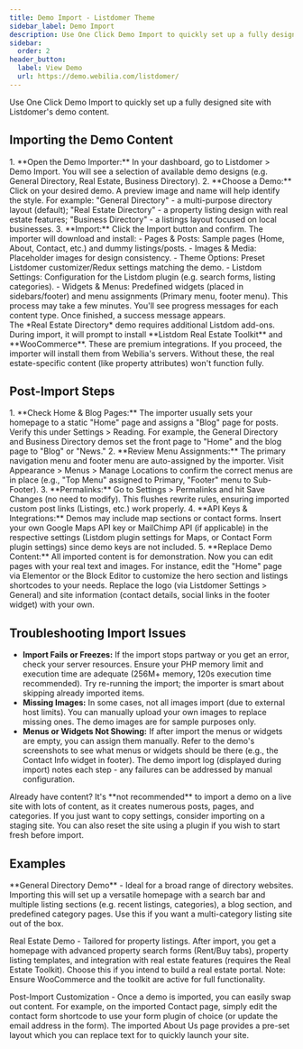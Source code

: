 ```yaml
---
title: Demo Import - Listdomer Theme
sidebar_label: Demo Import
description: Use One Click Demo Import to quickly set up a fully designed site with Listdomer's demo content.
sidebar:
  order: 2
header_button:
  label: View Demo
  url: https://demo.webilia.com/listdomer/
---
```


Use One Click Demo Import to quickly set up a fully designed site with Listdomer's demo content.

## Importing the Demo Content

<Steps>
1. **Open the Demo Importer:** In your dashboard, go to Listdomer > Demo Import. You will see a selection of available demo designs (e.g. General Directory, Real Estate, Business Directory).
2. **Choose a Demo:** Click on your desired demo. A preview image and name will help identify the style. For example: "General Directory" - a multi-purpose directory layout (default); "Real Estate Directory" - a property listing design with real estate features; "Business Directory" - a listings layout focused on local businesses.
3. **Import:** Click the Import button and confirm. The importer will download and install:
   - Pages & Posts: Sample pages (Home, About, Contact, etc.) and dummy listings/posts.
   - Images & Media: Placeholder images for design consistency.
   - Theme Options: Preset Listdomer customizer/Redux settings matching the demo.
   - Listdom Settings: Configuration for the Listdom plugin (e.g. search forms, listing categories).
   - Widgets & Menus: Predefined widgets (placed in sidebars/footer) and menu assignments (Primary menu, footer menu).
   This process may take a few minutes. You'll see progress messages for each content type. Once finished, a success message appears.
</Steps>

<Aside type="note">
The *Real Estate Directory* demo requires additional Listdom add-ons. During import, it will prompt to install **Listdom Real Estate Toolkit** and **WooCommerce**. These are premium integrations. If you proceed, the importer will install them from Webilia's servers. Without these, the real estate-specific content (like property attributes) won't function fully.
</Aside>

## Post-Import Steps

<Steps>
1. **Check Home & Blog Pages:** The importer usually sets your homepage to a static "Home" page and assigns a "Blog" page for posts. Verify this under Settings > Reading. For example, the General Directory and Business Directory demos set the front page to "Home" and the blog page to "Blog" or "News."
2. **Review Menu Assignments:** The primary navigation menu and footer menu are auto-assigned by the importer. Visit Appearance > Menus > Manage Locations to confirm the correct menus are in place (e.g., "Top Menu" assigned to Primary, "Footer" menu to Sub-Footer).
3. **Permalinks:** Go to Settings > Permalinks and hit Save Changes (no need to modify). This flushes rewrite rules, ensuring imported custom post links (Listings, etc.) work properly.
4. **API Keys & Integrations:** Demos may include map sections or contact forms. Insert your own Google Maps API key or MailChimp API (if applicable) in the respective settings (Listdom plugin settings for Maps, or Contact Form plugin settings) since demo keys are not included.
5. **Replace Demo Content:** All imported content is for demonstration. Now you can edit pages with your real text and images. For instance, edit the "Home" page via Elementor or the Block Editor to customize the hero section and listings shortcodes to your needs. Replace the logo (via Listdomer Settings > General) and site information (contact details, social links in the footer widget) with your own.
</Steps>

## Troubleshooting Import Issues

- **Import Fails or Freezes:** If the import stops partway or you get an error, check your server resources. Ensure your PHP memory limit and execution time are adequate (256M+ memory, 120s execution time recommended). Try re-running the import; the importer is smart about skipping already imported items.
- **Missing Images:** In some cases, not all images import (due to external host limits). You can manually upload your own images to replace missing ones. The demo images are for sample purposes only.
- **Menus or Widgets Not Showing:** If after import the menus or widgets are empty, you can assign them manually. Refer to the demo's screenshots to see what menus or widgets should be there (e.g., the Contact Info widget in footer). The demo import log (displayed during import) notes each step - any failures can be addressed by manual configuration.

<Aside type="note">
Already have content? It's **not recommended** to import a demo on a live site with lots of content, as it creates numerous posts, pages, and categories. If you just want to copy settings, consider importing on a staging site. You can also reset the site using a plugin if you wish to start fresh before import.
</Aside>

## Examples

<CardGrid>
  <Card>**General Directory Demo** - Ideal for a broad range of directory websites. Importing this will set up a versatile homepage with a search bar and multiple listing sections (e.g. recent listings, categories), a blog section, and predefined category pages. Use this if you want a multi-category listing site out of the box.</Card>

  <Card>Real Estate Demo - Tailored for property listings. After import, you get a homepage with advanced property search forms (Rent/Buy tabs), property listing templates, and integration with real estate features (requires the Real Estate Toolkit). Choose this if you intend to build a real estate portal. Note: Ensure WooCommerce and the toolkit are active for full functionality.</Card>

  <Card>Post-Import Customization - Once a demo is imported, you can easily swap out content. For example, on the imported Contact page, simply edit the contact form shortcode to use your form plugin of choice (or update the email address in the form). The imported About Us page provides a pre-set layout which you can replace text for to quickly launch your site.</Card>
</CardGrid>

